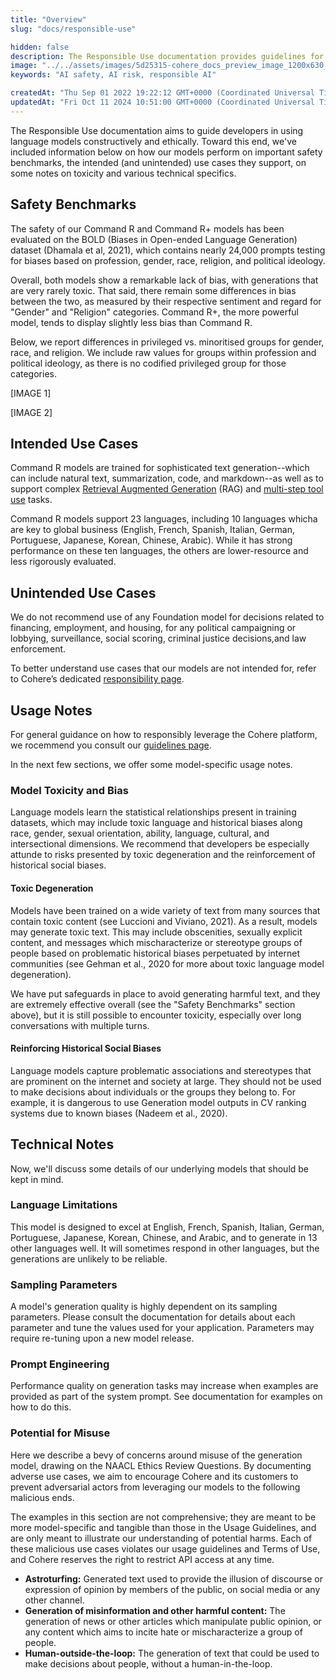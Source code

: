 ```yaml
---
title: "Overview"
slug: "docs/responsible-use"

hidden: false 
description: The Responsible Use documentation provides guidelines for developers to use language models ethically and constructively, including model cards to communicate strengths and weaknesses, a data statement, and measures for harm prevention such as a dedicated safety team and external advisory council.
image: "../../assets/images/5d25315-cohere_docs_preview_image_1200x630_copy.jpg"  
keywords: "AI safety, AI risk, responsible AI"

createdAt: "Thu Sep 01 2022 19:22:12 GMT+0000 (Coordinated Universal Time)"
updatedAt: "Fri Oct 11 2024 10:51:00 GMT+0000 (Coordinated Universal Time)"
---
```

The Responsible Use documentation aims to guide developers in using language models constructively and ethically. Toward this end, we've included information below on how our models perform on important safety benchmarks, the intended (and unintended) use cases they support, on some notes on toxicity and various technical specifics.

## Safety Benchmarks 

The safety of our Command R and Command R+ models has been evaluated on the BOLD (Biases in Open-ended Language Generation) dataset (Dhamala et al, 2021), which contains nearly 24,000 prompts testing for biases based on profession, gender, race, religion, and political ideology. 

Overall, both models show a remarkable lack of bias, with generations that are very rarely toxic. That said, there remain some differences in bias between the two, as measured by their respective sentiment and regard for "Gender" and "Religion" categories. Command R+, the more powerful model, tends to display slightly less bias than Command R. 

Below, we report differences in privileged vs. minoritised groups for gender, race, and religion. We include raw values for groups within profession and political ideology, as there is no codified privileged group for those categories. 

[IMAGE 1]

[IMAGE 2]

## Intended Use Cases 
Command R models are trained for sophisticated text generation--which can include natural text, summarization, code, and markdown--as well as to support complex [Retrieval Augmented Generation](https://docs.cohere.com/docs/retrieval-augmented-generation-rag) (RAG) and [multi-step tool use](https://cohere.com/blog/multi-step-tool-use-2) tasks. 

Command R models support 23 languages, including 10 languages whicha are key to global business (English, French, Spanish, Italian, German, Portuguese, Japanese, Korean, Chinese, Arabic). While it has strong performance on these ten languages, the others are lower-resource and less rigorously evaluated.

## Unintended Use Cases 
We do not recommend use of any Foundation model for decisions related to financing, employment, and housing, for any political campaigning or lobbying, surveillance, social scoring, criminal justice decisions,and  law enforcement.

To better understand use cases that our models are not intended for, refer to Cohere’s dedicated [responsibility page](https://cohere.com/responsibility).

## Usage Notes

For general guidance on how to responsibly leverage the Cohere platform, we rocemmend you consult our [guidelines page](https://docs.cohere.com/docs/usage-guidelines).

In the next few sections, we offer some model-specific usage notes.

### Model Toxicity and Bias
Language  models  learn  the  statistical  relationships  present  in  training  datasets,  which  may  include toxic language and historical biases along race, gender, sexual orientation, ability, language, cultural,
and  intersectional  dimensions. We recommend that developers be especially attunde to risks presented by toxic degeneration and the reinforcement of historical social biases.

#### Toxic  Degeneration
Models have been trained on a wide variety of text from many sources that contain toxic content (see Luccioni and Viviano, 2021). As a result, models  may  generate  toxic  text. This  may  include  obscenities, sexually  explicit content, and  messages  which  mischaracterize or stereotype  groups of people based on problematic historical biases perpetuated by internet communities (see Gehman et al., 2020 for more about toxic language model degeneration).

We have put safeguards in place to avoid generating harmful text, and they are extremely effective overall (see the "Safety Benchmarks" section above), but it is still possible to encounter toxicity, especially over long conversations with multiple turns.

#### Reinforcing Historical Social Biases
Language models capture problematic associations and stereotypes that are prominent on the internet and society at large. They should not be used to make decisions about individuals or the groups they belong to. For example, it is dangerous to use Generation model outputs in CV ranking systems due to known biases (Nadeem et al., 2020).

## Technical Notes
Now, we'll discuss some details of our underlying models that should be kept in mind. 

### Language Limitations 
This model is designed to excel at English, French, Spanish, Italian, German, Portuguese, Japanese, Korean, Chinese, and Arabic, and to generate in 13 other languages well. It will sometimes respond in other languages, but the generations are unlikely to be reliable.

### Sampling Parameters 
A model's generation quality is highly dependent on its sampling parameters. Please consult the documentation for details about each parameter and tune the values used for your application. Parameters may require re-tuning upon a new model release.

### Prompt Engineering 
Performance quality on generation tasks may increase when examples
are provided as part of the system prompt. See documentation for examples on how to do this.

### Potential for Misuse
Here we describe a bevy of concerns around misuse of the generation model, drawing on the NAACL Ethics Review Questions. By documenting adverse use cases, we aim to encourage Cohere and
its  customers  to  prevent  adversarial  actors  from  leveraging  our  models  to  the  following  malicious ends.

The examples in this section are not comprehensive; they are meant to be more model-specific and tangible than those in the Usage Guidelines, and are only meant to illustrate our understanding of potential harms. Each of these malicious use cases violates our usage guidelines and Terms of Use, and Cohere reserves the right to restrict API access at any time.

- **Astroturfing:** Generated text used to provide the illusion of discourse or expression of opinion
by members of the public, on social media or any other channel.
- **Generation of misinformation and other harmful content:**  The  generation  of  news  or  other
articles which manipulate public opinion, or any content which aims to incite hate or mischaracterize a group of people.
- **Human-outside-the-loop:** The generation of text that could be used to make decisions about people,  without a human-in-the-loop. 
